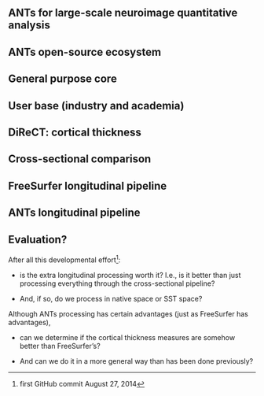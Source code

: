 
## ANTs for large-scale neuroimage quantitative analysis

\vspace*{-.225cm}
\hspace*{-.5cm}
\includegraphics[width=1.07\textwidth,height=0.92\textheight]{../../Figures/montage.pdf}

## ANTs open-source ecosystem

\usebackgroundtemplate{\includegraphics[width=\paperwidth,height=\paperheight]{}}

\vspace*{-.225cm}
\hspace*{-.5cm}
\includegraphics[width=1.07\textwidth,height=0.92\textheight]{../../Figures/antsEcosystem.pdf}

## General purpose core

\vspace*{-.225cm}
\hspace*{-.5cm}
\includegraphics[width=1.07\textwidth,height=0.92\textheight]{../../Figures/antsGeneralPurpose.pdf}

## User base (industry and academia)

\vspace*{-.225cm}
\hspace*{-.5cm}
\includegraphics[width=1.07\textwidth,height=0.92\textheight]{../../Figures/userbase.pdf}

## DiReCT:  cortical thickness

\usebackgroundtemplate{\includegraphics[width=\paperwidth,height=\paperheight]{}}

\vspace*{-.225cm}
\hspace*{-.5cm}
\includegraphics[width=1.085\textwidth,height=0.825\textheight]{../../Figures/direct.pdf}

\tiny
\begin{flushright}
{\em Large-Scale Evaluation of ANTs and FreeSurfer Cortical Thickness Measurements}. NeuroImage, 2014.
\end{flushright}

## Cross-sectional comparison

\centering
\includegraphics[width=0.925 \textwidth]{../../Figures/rfImportanceRegions.pdf}

## FreeSurfer longitudinal pipeline

\centering
\includegraphics[width=0.85 \textwidth]{../../Figures/FreeSurferLong.png}

## ANTs longitudinal pipeline

\centering
\includegraphics[width=0.99 \textwidth]{../../Figures/longitudinalPipeline.png}

## Evaluation?

After all this developmental effort[^0]:

* is the extra longitudinal processing worth it?  I.e., is it better than just processing everything through the cross-sectional pipeline?

* And, if so, do we process in native space or SST space?

Although ANTs processing has certain advantages (just as FreeSurfer has advantages),

* can we determine if the cortical thickness measures are somehow better than FreeSurfer's?

* And can we do it in a more general way than has been done previously?

<!--
"Hey Mike, would you like to collaborate?"
-->

[^0]: first GitHub commit August 27, 2014